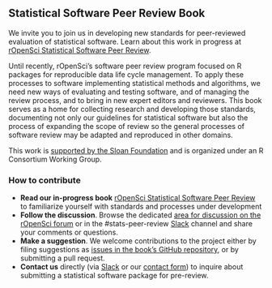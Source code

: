 ## Statistical Software Peer Review Book {#statsreview}

We invite you to join us in developing new standards for peer-reviewed evaluation of statistical software. Learn about this work in progress at [rOpenSci Statistical Software Peer Review](https://ropenscilabs.github.io/statistical-software-review-book/index.html). 

Until recently, rOpenSci's software peer review program  focused on R packages for reproducible data life cycle management. To apply these processes to software implementing statistical methods and algorithms, we need new ways of evaluating and testing software, and of managing the review process, and to bring in new expert editors and reviewers. This book serves as a home for collecting research and developing those standards, documenting not only our guidelines for statistical software but also the process of expanding the scope of review so the general processes of software review may be adapted and reproduced in other domains.

This work is [supported by the Sloan Foundation](https://ropensci.org/blog/2019/07/15/expanding-software-review/) and is organized under an R Consortium Working Group.


### How to contribute

*   **Read our in-progress book** [rOpenSci Statistical Software Peer Review](https://ropenscilabs.github.io/statistical-software-peer-review/index.html) to familiarize yourself with standards and processes under development
*   **Follow the discussion**. Browse the dedicated [area for discussion on the rOpenSci forum](https://discuss.ropensci.org/c/statistical-software-peer-review/28) or in the #stats-peer-review [Slack](#channels-slack) channel and share your comments or questions.
*   **Make a suggestion**. We welcome contributions to the project either by filing suggestions as [issues in the book’s GitHub repository](https://github.com/ropenscilabs/statistical-software-peer-review/issues), or by submitting a pull request. 
*   **Contact us** directly (via [Slack](#channels-slack) or our [contact form](https://ropensci.org/contact/)) to inquire about submitting a statistical software package for pre-review.
